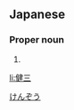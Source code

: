 ==Japanese==
{{ja-kanjitab|けん|ぞう|yomi=on}}

===Proper noun===
{{ja-pos|proper|けんぞう}}

# {{given name|male|lang=ja}}

[[Category:Japanese male given names|けんぞう]]

[[li:健三]]